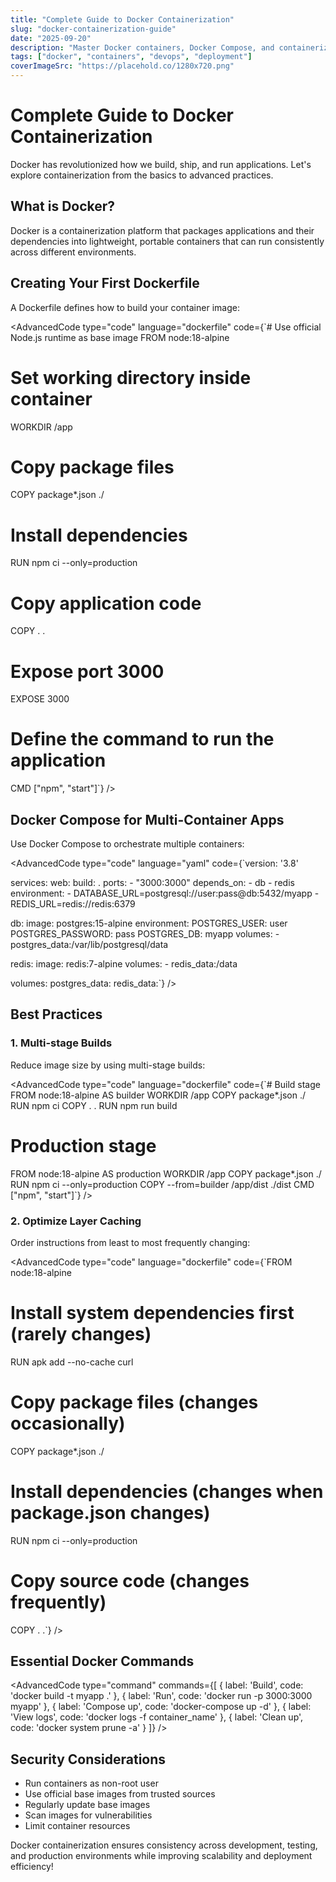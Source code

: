 ```yaml
---
title: "Complete Guide to Docker Containerization"
slug: "docker-containerization-guide"
date: "2025-09-20"
description: "Master Docker containers, Docker Compose, and containerization best practices for modern application development."
tags: ["docker", "containers", "devops", "deployment"]
coverImageSrc: "https://placehold.co/1280x720.png"
---
```


# Complete Guide to Docker Containerization

Docker has revolutionized how we build, ship, and run applications. Let's explore containerization from the basics to advanced practices.

## What is Docker?

Docker is a containerization platform that packages applications and their dependencies into lightweight, portable containers that can run consistently across different environments.

## Creating Your First Dockerfile

A Dockerfile defines how to build your container image:

<AdvancedCode
  type="code"
  language="dockerfile"
  code={`# Use official Node.js runtime as base image
FROM node:18-alpine

# Set working directory inside container
WORKDIR /app

# Copy package files
COPY package*.json ./

# Install dependencies
RUN npm ci --only=production

# Copy application code
COPY . .

# Expose port 3000
EXPOSE 3000

# Define the command to run the application
CMD ["npm", "start"]`}
/>

## Docker Compose for Multi-Container Apps

Use Docker Compose to orchestrate multiple containers:

<AdvancedCode
  type="code"
  language="yaml"
  code={`version: '3.8'

services:
  web:
    build: .
    ports:
      - "3000:3000"
    depends_on:
      - db
      - redis
    environment:
      - DATABASE_URL=postgresql://user:pass@db:5432/myapp
      - REDIS_URL=redis://redis:6379

  db:
    image: postgres:15-alpine
    environment:
      POSTGRES_USER: user
      POSTGRES_PASSWORD: pass
      POSTGRES_DB: myapp
    volumes:
      - postgres_data:/var/lib/postgresql/data

  redis:
    image: redis:7-alpine
    volumes:
      - redis_data:/data

volumes:
  postgres_data:
  redis_data:`}
/>

## Best Practices

### 1. Multi-stage Builds
Reduce image size by using multi-stage builds:

<AdvancedCode
  type="code"
  language="dockerfile"
  code={`# Build stage
FROM node:18-alpine AS builder
WORKDIR /app
COPY package*.json ./
RUN npm ci
COPY . .
RUN npm run build

# Production stage
FROM node:18-alpine AS production
WORKDIR /app
COPY package*.json ./
RUN npm ci --only=production
COPY --from=builder /app/dist ./dist
CMD ["npm", "start"]`}
/>

### 2. Optimize Layer Caching
Order instructions from least to most frequently changing:

<AdvancedCode
  type="code"
  language="dockerfile"
  code={`FROM node:18-alpine

# Install system dependencies first (rarely changes)
RUN apk add --no-cache curl

# Copy package files (changes occasionally)
COPY package*.json ./

# Install dependencies (changes when package.json changes)
RUN npm ci --only=production

# Copy source code (changes frequently)
COPY . .`}
/>

## Essential Docker Commands

<AdvancedCode
  type="command"
  commands={[
    { label: 'Build', code: 'docker build -t myapp .' },
    { label: 'Run', code: 'docker run -p 3000:3000 myapp' },
    { label: 'Compose up', code: 'docker-compose up -d' },
    { label: 'View logs', code: 'docker logs -f container_name' },
    { label: 'Clean up', code: 'docker system prune -a' }
  ]}
/>

## Security Considerations

- Run containers as non-root user
- Use official base images from trusted sources
- Regularly update base images
- Scan images for vulnerabilities
- Limit container resources

Docker containerization ensures consistency across development, testing, and production environments while improving scalability and deployment efficiency!